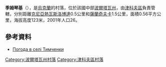 {{coord|50|6|41|N|34|29|55|E|scale:100000_region:UA|display=title}}

'''季姆琴基'''（{{lang-uk|Тимченки}}），是[[烏克蘭|烏克蘭]]的村落，位於該國中部[[波爾塔瓦州|波爾塔瓦州]]，由[[津科夫區|津科夫區]]負責管轄，分別距離[[克尼亞熱瓦斯洛博達|克尼亞熱瓦斯洛博達]]0.5公里和[[薩蘭奇夫卡|薩蘭奇夫卡]]1.5公里，面積0.56平方公里，海拔高度123米，2001年人口26。

==參考資料==
* [http://weather.in.ua/ua/poltavskaja/26126 Погода в селі Тимченки]{{Wayback|url=http://weather.in.ua/ua/poltavskaja/26126 |date=20111219205151 }}

{{DEFAULTSORT:Тимченки}}
[[Category:波爾塔瓦州村落|Category:波爾塔瓦州村落]]
[[Category:津科夫區村落|Category:津科夫區村落]]


{{Poltava-geo-stub}}